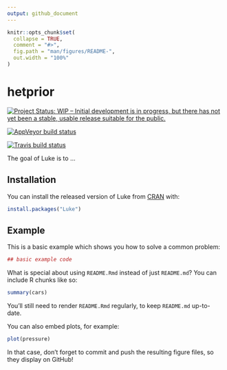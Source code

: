 ```yaml
---
output: github_document
---
```


<!-- README.md is generated from README.Rmd. Please edit that file -->

```r
knitr::opts_chunk$set(
  collapse = TRUE,
  comment = "#>",
  fig.path = "man/figures/README-",
  out.width = "100%"
)
```
# hetprior
[![Project Status: WIP – Initial development is in progress, but there has not yet been a stable, usable release suitable for the public.](https://www.repostatus.org/badges/latest/wip.svg)](https://www.repostatus.org/#wip)

[![AppVeyor build status](https://ci.appveyor.com/api/projects/status/github/mcguinlu/hetprior?branch=master&svg=true)](https://ci.appveyor.com/project/mcguinlu/hetprior)

  [![Travis build status](https://img.shields.io/travis/mcguinlu/hetprior.svg?label=build&logo=travis&branch=master)](https://travis-ci.org/mcguinlu/hetprior)
  
The goal of Luke is to ...

## Installation

You can install the released version of Luke from [CRAN](https://CRAN.R-project.org) with:

``` r
install.packages("Luke")
```

## Example

This is a basic example which shows you how to solve a common problem:

```r
## basic example code
```

What is special about using `README.Rmd` instead of just `README.md`? You can include R chunks like so:

```r
summary(cars)
```

You'll still need to render `README.Rmd` regularly, to keep `README.md` up-to-date.

You can also embed plots, for example:

```r
plot(pressure)
```

In that case, don't forget to commit and push the resulting figure files, so they display on GitHub!
